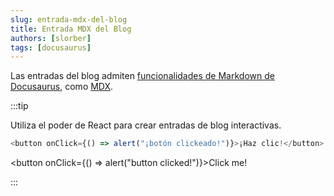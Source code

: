```yaml
---
slug: entrada-mdx-del-blog
title: Entrada MDX del Blog
authors: [slorber]
tags: [docusaurus]
---
```


Las entradas del blog admiten [funcionalidades de Markdown de Docusaurus](https://docusaurus.io/docs/markdown-features), como [MDX](https://mdxjs.com/).

:::tip

Utiliza el poder de React para crear entradas de blog interactivas.

```js
<button onClick={() => alert("¡botón clickeado!")}>¡Haz clic!</button>
```

<button onClick={() => alert("button clicked!")}>Click me!</button>

:::
